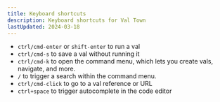 ```yaml
---
title: Keyboard shortcuts
description: Keyboard shortcuts for Val Town
lastUpdated: 2024-03-18
---
```


- `ctrl/cmd-enter` or `shift-enter` to run a val
- `ctrl/cmd-s` to save a val without running it
- `ctrl/cmd-k` to open the command menu, which lets you create vals,
  navigate, and more.
- `/` to trigger a search within the command menu.
- `ctrl/cmd-click` to go to a val reference or URL
- `ctrl+space` to trigger autocomplete in the code editor
